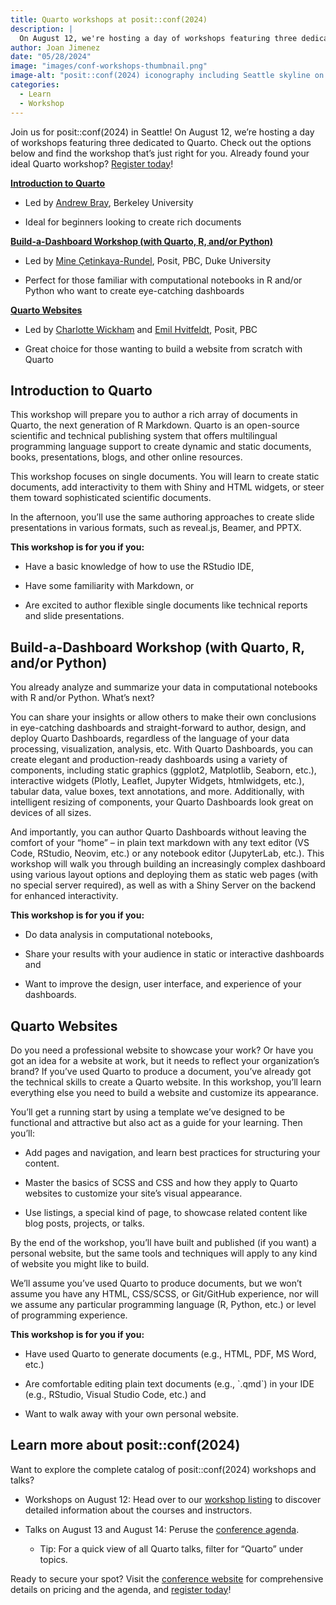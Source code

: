 ```yaml
---
title: Quarto workshops at posit::conf(2024)
description: |
  On August 12, we're hosting a day of workshops featuring three dedicated to Quarto at posit::conf(2024) in Seattle
author: Joan Jimenez
date: "05/28/2024"
image: "images/conf-workshops-thumbnail.png"
image-alt: "posit::conf(2024) iconography including Seattle skyline on the left and the words 'Quarto workshops' on the right."
categories:
  - Learn
  - Workshop
---
```


Join us for posit::conf(2024) in Seattle! On August 12, we're hosting a day of workshops featuring three dedicated to Quarto. Check out the options below and find the workshop that's just right for you. Already found your ideal Quarto workshop? [Register today](https://posit.co/conference/)!

[**Introduction to Quarto**]

-   Led by [Andrew Bray](https://bids.berkeley.edu/people/andrew-bray), Berkeley University

-   Ideal for beginners looking to create rich documents

[**Build-a-Dashboard Workshop (with Quarto, R, and/or Python)**]

-   Led by [Mine Çetinkaya-Rundel](https://mine-cr.com/), Posit, PBC, Duke University

-   Perfect for those familiar with computational notebooks in R and/or Python who want to create eye-catching dashboards

[**Quarto Websites**]

-   Led by [Charlotte Wickham](https://www.cwick.co.nz/) and [Emil Hvitfeldt](https://emilhvitfeldt.com/), Posit, PBC

-   Great choice for those wanting to build a website from scratch with Quarto

## **Introduction to Quarto**

This workshop will prepare you to author a rich array of documents in Quarto, the next generation of R Markdown. Quarto is an open-source scientific and technical publishing system that offers multilingual programming language support to create dynamic and static documents, books, presentations, blogs, and other online resources.

This workshop focuses on single documents. You will learn to create static documents, add interactivity to them with Shiny and HTML widgets, or steer them toward sophisticated scientific documents.

In the afternoon, you'll use the same authoring approaches to create slide presentations in various formats, such as reveal.js, Beamer, and PPTX.

**This workshop is for you if you:**

-   Have a basic knowledge of how to use the RStudio IDE,

-   Have some familiarity with Markdown, or

-   Are excited to author flexible single documents like technical reports and slide presentations.

## **Build-a-Dashboard Workshop (with Quarto, R, and/or Python)**

You already analyze and summarize your data in computational notebooks with R and/or Python. What's next? 

You can share your insights or allow others to make their own conclusions in eye-catching dashboards and straight-forward to author, design, and deploy Quarto Dashboards, regardless of the language of your data processing, visualization, analysis, etc. With Quarto Dashboards, you can create elegant and production-ready dashboards using a variety of components, including static graphics (ggplot2, Matplotlib, Seaborn, etc.), interactive widgets (Plotly, Leaflet, Jupyter Widgets, htmlwidgets, etc.), tabular data, value boxes, text annotations, and more. Additionally, with intelligent resizing of components, your Quarto Dashboards look great on devices of all sizes.

And importantly, you can author Quarto Dashboards without leaving the comfort of your “home” – in plain text markdown with any text editor (VS Code, RStudio, Neovim, etc.) or any notebook editor (JupyterLab, etc.). This workshop will walk you through building an increasingly complex dashboard using various layout options and deploying them as static web pages (with no special server required), as well as with a Shiny Server on the backend for enhanced interactivity.

**This workshop is for you if you:**

-   Do data analysis in computational notebooks,

-   Share your results with your audience in static or interactive dashboards and

-   Want to improve the design, user interface, and experience of your dashboards.

## **Quarto Websites**

Do you need a professional website to showcase your work? Or have you got an idea for a website at work, but it needs to reflect your organization's brand? If you've used Quarto to produce a document, you've already got the technical skills to create a Quarto website. In this workshop, you'll learn everything else you need to build a website and customize its appearance.

You'll get a running start by using a template we've designed to be functional and attractive but also act as a guide for your learning. Then you'll:

-   Add pages and navigation, and learn best practices for structuring your content.

-   Master the basics of SCSS and CSS and how they apply to Quarto websites to customize your site's visual appearance.

-   Use listings, a special kind of page, to showcase related content like blog posts, projects, or talks.

By the end of the workshop, you'll have built and published (if you want) a personal website, but the same tools and techniques will apply to any kind of website you might like to build.

We'll assume you've used Quarto to produce documents, but we won't assume you have any HTML, CSS/SCSS, or Git/GitHub experience, nor will we assume any particular programming language (R, Python, etc.) or level of programming experience.

**This workshop is for you if you:**

-   Have used Quarto to generate documents (e.g., HTML, PDF, MS Word, etc.)

-   Are comfortable editing plain text documents (e.g., \`.qmd\`) in your IDE (e.g., RStudio, Visual Studio Code, etc.) and

-   Want to walk away with your own personal website.

## **Learn more about posit::conf(2024)**

Want to explore the complete catalog of posit::conf(2024) workshops and talks?

-   Workshops on August 12: Head over to our [workshop listing](https://reg.conf.posit.co/flow/posit/positconf24/publiccatalog/page/publiccatalog?search=&search.sessiontype=1675316728702001wr6r) to discover detailed information about the courses and instructors.

-   Talks on August 13 and August 14: Peruse the [conference agenda](https://reg.conf.posit.co/flow/posit/positconf24/publiccatalog/page/publiccatalog?search=&tab.day=20240813).

    -   Tip: For a quick view of all Quarto talks, filter for "Quarto" under topics.

Ready to secure your spot? Visit the [conference website](https://posit.co/conference/) for comprehensive details on pricing and the agenda, and [register today](https://reg.conf.posit.co/flow/posit/positconf24/reg/login)!
